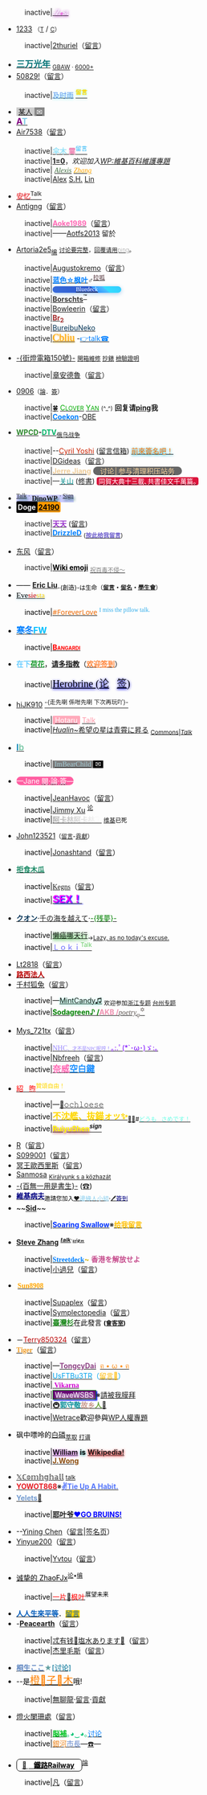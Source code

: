 : inactive|[[USER:-Zest|<span style="font: 17px fantasy;text-shadow:0 1px 5px #9B00AA"><span style="color:#F8F8FF">-Z<span style="font-size: 10px;color:#f409d5">e</span>st</span></span>]]
* [[U:1233|1233]] <small>（[[UT:1233|T]]</small> / <small>[[Special:Contributions/1233|C]]）</small>
: inactive|[[User:2thuriel|2thuriel]]（[[User_talk:2thuriel|留言]]）
* [[U:30000lightyears|<span style="font:17px Fangsong;color: #007175">'''三万光年'''</span>]] <sub>[[m:GBAW|GBAW]] · [[Special:Contribs/30000lightyears|6000+]]</sub>
* [[User:50829!|50829!]]（[[User_talk:50829!|留言]]）
: inactive|<span style="text-shadow:0 1px 5px #99FFFF">[[User:94rain|<span style="color:#6495ED">及时雨</span>]] [[User_talk:94rain|<sup><span style="color:gold;">'''留言'''</span></sup>]] </span>
* [[U:AINH|<span style="background:#ccc;padding:0px 4px">某人</span>]][[UT:AINH|<span style="background:#888;padding:0px 4px;color:#fff">✉</span>]]
* [[User:AT|<span style="color:purple; font-size:120%; ">'''A'''</span>]][[User_talk:AT|<span style="color:skyblue; font-size:120%; ">'''T'''</span>]]
* [[User:Air7538|Air7538]]（[[User_talk:Air7538|留言]]）
: inactive|[[User:AlexLeeCN|<span style="color: #91E0F7">'''伞木'''</span> <span style="color: #EE86b4;">'''霙'''</span>]][[User_talk:AlexLeeCN|<sup><span style="color:#29b6f6">留言</span></sup>]]
: inactive|'''[[User:Alexander_Misel|1]][[User_talk:Alexander_Misel|=]][[Special:用户贡献/Alexander_Misel|0]]'''，''欢迎加入[[WP:維基百科維護專題|WP:維基百科維護專題]]''
: inactive| [[U:Alexis_Zhang|<span style="font-family:Constantia;color:#426f42;">''Alexis''</span>]] [[UT:Alexis_Zhang|<span style="font-family:Constantia;color:orange;">''Zhang''</span>]]
: inactive|[[User:Alexsh|Alex]] [[User_talk:Alexsh|S.]][[Special:Contributions/Alexsh|H.]] [[Special:Emailuser/Alexsh|Lin]]
* <span style="white-space:nowrap">[[U:AnYiLin|<span style="color:#eb5055">'''安忆'''</span>]][[UT:AnYiLin|<span style="user-select:none"><sup>Talk</sup></span>]]</span>
* [[User:Antigng|Antigng]]（[[User_talk:Antigng|留言]]）
: inactive|[[User:Aoke1989|<span style="color: #FF69B4;">'''Aoke1989'''</span>]]（[[User_talk:Aoke1989|留言]]）
: inactive|——[[User:Aotfs2013|Aotfs2013]] 留於
* [[用户:Artoria2e5|Artoria]][[用户讨论:Artoria2e5|2e5]]<sub>[[特殊:用户贡献/Artoria2e5|编]]</sub> <small style="font-weight:lighter">[[WP:TPG#multi|讨论要完整]]，<u>回覆请用[[T:ping|ping]]</u>。</small> 
: inactive|[[User:Augustokremo|Augustokremo]]（[[User_talk:Augustokremo|留言]]）
: inactive|[[User:Blove_maple|<font color="#007FFF">'''蓝色☆枫叶'''</font>]]♂<sup>[[User_talk:Blove_maple|<font color="#48272E">拉呱</font>]]</sup>
: inactive|[[User_talk:Bluedeck|<span style="font:83% Times;line-height:1.1em;border-radius:9em;padding:0 4em;box-shadow:0 2px 9px #ace;background:linear-gradient(40deg,#396cdb,#2c58cc 60%,#39f 60%,#4dbeff 75%,#3df 75%,#3cf);color:#fff" lang="en">Bluedeck</span>]]
: inactive|[[User:Borschts|<span style="color:#383838;">'''Borschts'''</span>]]<sup> [[User_talk:Borschts|<span style="color:#383838;">'''™'''</span>]]</sup>
: inactive|[[User:Bowleerin|Bowleerin]]（[[User_talk:Bowleerin|留言]]）
: inactive|[[U:Brror|<span style="color:brown">'''Br<sub>2</sub>'''</span>]]
: inactive|[[User_talk:BureibuNeko|<font color="#003153">BureibuNeko</font>]]
: inactive|[[User:cbliu|<span style="color:orange;font: 20px Segoe Script;text-shadow:0 1px 3px orange">Cbliu</span>]] -[[User_talk:cbliu|<span style="color: #007FFF;">👉talk☎</span>]]
* [[User:Cdip150|-{街燈電箱150號}-]] <small>[[User_talk:Cdip150|開箱維修]] [[Special:Contributions/Cdip150|抄錶]] [[WP:AH/ARC/2011/1-3|檢驗證明]]</small>
: inactive|[[User:Ch.Andrew|章安德魯]]（[[User_talk:Ch.Andrew|留言]]）
* [[U:ChhTJ096|0906]]<small>（[[Ut:ChhTJ096|論]]．[[U:ChhTJ096/簽到處|簽]]）</small>
: inactive|[[U:Clover_Yan/Sign|🍀]] [[U:Clover_Yan|<span style="color:#00AA00;">C<small>LOVER</small></span>]] [[UT:Clover_Yan|<span style="color:#00AA00;">Y<small>AN</small></span>]] <small>(^_^)</small> '''回复请[[T:Ping|ping]]我'''
: inactive|[[User:Coekon|<span style="color: #007FFF;">'''Coekon'''</span>]]-[[User_talk:Coekon|OBE]]
* '''[[U:CreeperDigital1903|<span style="color:#2D882D;">WPCD</span>]]-[[UT:CreeperDigital1903|<span style="color:#00B266">DTV</span>]]'''<sub>[[俄乌战争|俄乌战争]]</sub>
: inactive|--[[U:Cyril_Yoshi|<span style="color:#CC2200;">Cyril Yoshi</span>]] ([[UT:Cyril_Yoshi|留言信箱]]) [[U:Cyril_Yoshi/簽名板|<span style="text-shadow:0 1px 5px #00B2E5;color:#FF7300">前來簽名吧！</span>]]
: inactive|[[user:DGideas|DGideas]]（[[user_talk:DGideas|留言]]）
: inactive|[[U:Datou_1996|<font color="#EC9">'''Jerre Jiang'''</font>]] <span style="color:#EC9;background:#666;border-radius:9px">　[[User_talk:Datou_1996|<font color="#EC9">讨论</font>]]│[[WP:BL|<font color="#EC9">参与清理积压站务</font>]]　</span>
: inactive|—[[用戶:Davidzdh|<font color="#008B8B">关山</font>]] ([[User_talk:Davidzdh|修書]]) [[:lzh:|<span style="background:crimson;color:white;padding:0 4px;border-radius:4px; font-size:small">同賀大典十三載､共書佳文千萬篇｡</span>]]
* <span style="background:#ccf;font-family: Lucida Handwriting;text-shadow:#296970 3px 4px 4px;"><sup>[[User_talk:DinoWP|Talk]] ·</sup> [[User:DinoWP|'''DinoWP''']] <sup>· [[User:DinoWP/訪客簽名區|Sign]]</sup></span>
* [[U:doge24190|'''<span style="background:#000;padding:3px; color:#fff;border-radius:2px;">Doge</span>''']][[Ut:doge24190|'''<span style="color: #000;background-color:#f90;padding:2px;border-radius:3px;">24190</span>''']] 
: inactive|[[User:DreamLiner|<span style="color: #9932CC;">'''天天'''</span>]] ([[User_talk:DreamLiner|留言]])
: inactive|[[U:DrizzleD|<span style="color: #007FFF;">'''DrizzleD'''</span>]] <sub>([[UT:DrizzleD|<span style="color: #6A5ACD;">'''按此给我留言'''</span>]])</sub>
* [[User:Easterlies|东风]]（[[User_talk:Easterlies|留言]]）
: inactive|'''[[U:Emojiwiki|<font color="black">Wiki emoji]]''' <sub>[[UT:Emojiwiki|<font color="grey">祝百毒不侵～</font>]]</sub>
* —— '''[[使用者:Ericliu1912|Eric Liu]]'''<sub> -{創造}-は生命（'''[[使用者討論:Ericliu1912|留言]]・[[使用者:Ericliu1912#訪客芳名錄|留名]]・[[維基百科:維基學生會|學生會]]'''）</sub>
* <span style="font:15px Segoe Script;text-shadow:0 1px 5px lightblue">[[U:Evesiesta|<span style="color:#000000">Eve</span>]][[UT:Evesiesta|<span style="color:#dd0000">sie</span>]][[U:Evesiesta/訪客簽名區|<span style="color:#ffce00">sta</span>]]</span>
: inactive|[[User:FRDian|<span style="font-family: Noto Sans; color:#ee6b07;">#ForeverLove</span>]] <sup><span style="color:#2DABEA; font-family: STKaiti;">I miss the pillow talk.</span></sup>
* [[U:Frigid_Winter|<span style="color:#007FFF;font-size:1.2em">'''寒'''</span>]][[UT:Frigid_Winter|<span style="color:#007FFF;font-size:1.2em">'''冬'''</span>]][[U:Frigid_Winter/签名页面|<span style="color:#00BFFF;font-size:1.2em">'''FW'''</span>]]
: inactive|[[User_talk:Happy60907|<span style="font-variant:small-caps; color:red">'''Bangardi'''</span>]]
* <span style="color: #66CCFF;">'''在下'''</span>[[User:Hehua|<span style="color: #16982B;">'''荷花'''</span>]]，[[User_talk:Hehua|'''请多指教''']]（[[U:Hehua/签名墙|<span style="color: #FF8033;">'''欢迎签到'''</span>]]）
: inactive|<span style="font: 20px Segoe Script;text-shadow:0 1px 5px blue">[[U:Herobrine|<span title="  欢迎来访～  " style="color:black">Herobrine </span>]]([[UT:Herobrine|<span title="  讨论  ">论</span>]]🚀[[U:Herobrine/s|签]])</span>
* [[User:Hijk910|hiJK910]] [[User_talk:Hijk910|<sup>-{走先喇 係咁先喇 下次再玩吖}-</sup>]]
: inactive|<span style="border-radius:2px;background:#fff">[[U:Hotaru_Natsumi|<span style="padding:0 5px;border-radius:2px;background:#fab;color:#fff">Hotaru</span>]][[UT:Hotaru_Natsumi|<span style="padding:0 4px;color:#f9a">Talk</span>]]</span>
: inactive|[[User:_HualinXMN|''Hualin''~]][[东方天空璋_～_Hidden_Star_in_Four_Seasons.|希望の星は青霄に昇る]] <sub>[[Commons:User:HualinXMN|Commons]]|[[User_Talk:_HualinXMN|''Talk'']]</sub>
* [[User:Ib|<span style="color:#158bb8; font-size:120%; ">'''I'''</span>]][[User_talk:Ib|<span style="color:#83cbac; font-size:120%; ">'''b'''</span>]]
: inactive|<span style="font-family: Consolas">[[User:ImBearChild|<span style="background: #7e7e7e; padding: 0px 4px; color: #a3cbd5">ImBearChild</span>]][[User_talk:ImBearChild|<span style="background: #000000; padding: 0px 4px; color: #fff">✉</span>]]</span>
* <span style="background:#Ff5fa2;border-radius:999px;color:white;">—Jane [[U:Jane9306|<span style="color:white">閱</span>]]·[[UT:Jane9306|<span style="color:white">論</span>]]·[[U:Jane9306/Sign|<span style="color:white">簽</span>]]—</span>
: inactive|[[User:JeanHavoc|JeanHavoc]]（[[User_talk:JeanHavoc|留言]]）
: inactive|[[User:Jimmy_Xu|Jimmy Xu]] <sup>[[User_talk:Jimmy_Xu|论]]</sup>
: inactive|[[Ut:Jimmyshjj|'''<span style="background: linear-gradient(to right, #aaa, #fff);  -webkit-background-clip: text; color: transparent;">阿卡林阿卡林了</span>''']] <small>[[维基媒体基金会|维基]]已死</small>
* [[User:John123521|John123521]]<small>（[[User_talk:John123521|留言]]-[[Special:Contributions/John123521|貢獻]]） </small>
: inactive|[[User:Jonashtand|Jonashtand]]（[[User_talk:Jonashtand|留言]]）
* [[User_Talk:Jonathan5566|<span style="color:#198964"><b>拒食木瓜</b></span>]]
: inactive|<font face='Verdana'>[[User:Kegns|Kegns]]</font>（[[User_talk:Kegns|留言]]）
: inactive|[[User:Kiraclyne|<span style="color:#FF00FF;font-size:140%;text-shadow:2px 1px 2px blue">'''SEX！'''</span>]]
* [[User:Kuon.Haku|<span style="color:#003155">'''クオン'''</span>]]·[[Special:Contribs/Kuon.Haku|千の海を越えて]]·[[User_Talk:Kuon.Haku|<span style="color:green">-{残夢}-</span>]]
: inactive|<span style="text-shadow:0 2px 6px #0EA811">[[U:Lantx|<span style="color:#Black">懒癌哪天行</span>]]</span><sub>→[[UT:Lantx|Lazy, as no today's excuse.]]</sub>
: inactive|[[User:Lokionly|<font color="#6666FF">Ｌｏｋｉ</font>]][[User_talk:Lokionly|<sup><font color="#66CC66">Talk</font></sup>]]
* [[User:Lt2818|Lt2818]]（[[User_talk:Lt2818|留言]]）
* '''[[U:LuciferianThomas|<span style=color:#b00>路</span>]][[UT:LuciferianThomas|<span style=color:#b00>西</span>]][[Special:用户贡献/LuciferianThomas|<span style=color:#b00>法</span>]][[路西法主義|<span style=color:#b00>人</span>]]'''
* [[User:Manchiu|千村狐兔]]（[[User_talk:Manchiu|留言]]）
: inactive|—<span style="text-shadow:0 1px 5px #66F9CF">[[U:MintCandy|Mint]][[UT:MintCandy|Candy♫]]</span> <sub>欢迎参加[[PJ:ZJ|浙江专题]] [[PJ:TZ|台州专题]]</sub>
: inactive|[[User:MusicMath|<font color="#008000">'''Sodagreen♪ / '''</font>]][[User_talk:MusicMath|<font color="#EF92B1">'''AKB / '''</font>]][[Special:用戶貢獻/MusicMath|<span style="color:#625B57;font-family:serif;">''poetry''<sub>φ</sub><sup>✡</sup></span>]]
* [[User:Mys_721tx|Mys_721tx]]（[[User_talk:Mys_721tx|留言]]）
: inactive|[[U:NHC|<span style="font-family:'Comic Sans MS';color:#98F;">NHC<small><small>、才不是NPC呢哼！</small></small></span>]][[UT:NHC|<span style="color:#70F;">｡:.ﾟ(*`･ω･)ゞ:｡</span>]]
: inactive|[[User:Nbfreeh|Nbfreeh]]（[[User_talk:Nbfreeh|留言]]）
: inactive|<big>[[U:Nightwayyyyy|<span style="color:#FF69B4;font-family:arial">'''奈威'''</span>]][[UT:Nightwayyyyy|<span style="color:#1E90FF;font-family:arial">'''空白鍵'''</span>]]</big>
* [[U:Nishino_Asuka|<span style="font:25px;font-family:KaiTi;color:#F00">紹💓煦</span>]][[UT:Nishino_Asuka|<span style="color:#ffd700"><sup>贊頌自由！</sup></span>]]
: inactive|—[[user_talk:ochloese|🍤𝚘𝚌𝚑𝚕𝚘𝚎𝚜𝚎]]
: inactive|[[U:Oldmanson|<span style="font:17px BIZ UDGothic;color:#ffd700;">'''不沈艦、抜錨ォッ✨'''</span>]]<span><sub>[[UT:Oldmanson|🦈🍤]]#[[噶嗚·古拉|<font color="#66FFE6" face="BIZ UDGothic">どうも💙さめです！</font>]]</sub></span>
: inactive|[[User:RuiyuShen|<span style="color:yellow;text-shadow: 0 2px 4px brown;">'''Ruiyu'''</span>]][[User_talk:RuiyuShen|<span style="color:Yellow;text-shadow:0 2px 4px brown;">'''Shen'''</span>]][[User:RuiyuShen/sign1|<sup>'''''sign'''''</sup>]]
* [[User:Ryokie38|R]]（[[User_talk:Ryokie38|留言]]）
* [[User:S099001|S099001]]（[[User_talk:S099001|留言]]）
* [[User:S8321414|冥王歐西里斯]]（[[User_talk:S8321414|留言]]）
* [[User:Sanmosa|San]][[User_talk:Sanmosa|mo]][[Special:Contribs/Sanmosa|sa]] <sub>[[帝皇颂|Királyunk s a közhazát]]</sub>
* [[User:Shizhao|-{百無一用是書生}-]] ([[User_talk:Shizhao|☎]])
* '''[[U:SickManWP|<span style="color:navy;">維基病夫</span>]]'''<sub>邀請您加入[[WP:MPC|❤️<span style="color:#89CFF0;">邊緣人小組</span>]]·[[U:SickManWP/好友簽到|🖊️<span style="color:#000080;">簽到</span>]]</sub>
* ~~[[使用者:sidishandsome|'''S''']][[使用者討論:Sidishandsome|'''i''']][[Special:用户贡献/Sidishandsome|'''d''']]~~
: inactive|[[User:Soaring_swallow|<span style="color: #0033FF;">'''Soaring Swallow'''</span>]]※[[User_talk:Soaring_swallow|<span style="color: #FFBF00;">'''给我留言'''</span>]]
* [[u:Steve_Zhang|𝐒𝐭𝐞𝐯𝐞 𝐙𝐡𝐚𝐧𝐠]] <sup>[[ut:Steve_Zhang|𝒕𝒂𝒍𝒌]]·[[u:steve_Zhang/到此一游|𝓼𝓲𝓰𝓷]]</sup>
: inactive|[[U:Streetdeck|<span style="color:#007FFF;font-family:Comic Sans">'''Streetdeck'''</span>]]<span style="color:#CCAC00">'''~'''</span> <span style="color:#C54B8C">'''香港を解放せよ'''</span> 
: inactive|[[User:Subscriptshoe9|小過兒]]（[[User_talk:Subscriptshoe9|留言]]）
*  [[User:Sun8908|<span style="font-family:'Comic Sans MS';color:orange;">'''Sun'''</span>]][[User_talk:Sun8908|<span style="font-family:'Comic Sans MS';color:orange;">'''8908'''</span>]]
: inactive|[[User:Supaplex|Supaplex]]（[[User_talk:Supaplex|留言]]）
: inactive|[[User:Symplectopedia|Symplectopedia]]（[[User_talk:Symplectopedia|留言]]）
: inactive|'''[[User:Taiwania_Justo|<span style="color:#228B22">臺灣杉</span>]]'''在此發言 <small>'''([[User_Talk:Taiwania_Justo|會客室]])'''</small>
* －[[U:Terry850324|<span title="User:Terry850324 (页面不存在)" style="color:#BA0000">Terry850324</span>]]（[[UT:Terry850324|留言]]）
* [[U:Tigerzeng|<span style="color:#E92;font-family:Times;">'''Tiger'''</span>]]（[[UT:Tigerzeng#top|留言]]）
: inactive|<span style="white-space: nowrap;">—[[U:TongcyDai|<span style="color: #8F4586">'''TongcyDai'''</span>]]</span>  [[UT:TongcyDai|<span style="color: #FF9224;"><span class="nowrap">ฅ • ω • ฅ</span></span>]]
: inactive|[[U:UsFTBu3TR|<font color="#00a2ed">UsFTBu3TR</font>]]<font color="#00a2ed">（[[UT:UsFTBu3TR|<font color="#ffb900">留言📩</font>]]）</font>
: inactive|[[User_talk:Vikarna|<span style="font-family: Book Antiqua;color:#D200D2;"> '''Vikarna'''</span>]]
: inactive|[[User:WaveWSBS|<span style="background:#660874;border:1px Green solid;box-shadow:2px 2px 2px blue;color:white;text-shadow:2px 2px 4px white;"> WaveWSBS </span>]]※[[User:WaveWSBS/WaveWSBS的膜拜者|請被我膜拜]]
: inactive|[[User:Wcr1993|🚇]][[郭守敬|<span style="color:#008C95;">'''郭守敬'''</span>]][[邢台|<span style="color:#CA9A8E;">'''故乡'''</span>]][[Wikipedia:河北维基人列表|<span style="color:#6BA539;">'''人'''</span>]][[User_talk:Wcr1993|🚄]]
: inactive|[[User:Wetrace|Wetrace]]歡迎參與[[維基專題:人權|WP人權專題]]
* 砜中嘌呤的[[User:WhitePhosphorus|白磷]]<sub>[[User_talk:WhitePhosphorus|萃取]] [[Special:用户贡献/WhitePhosphorus|打谱]]</sub>
: inactive|[[User:WilliamSkyWalk|<span style="text-shadow:0 1px 5px #D94DFF;">'''William'''</span>]] <span style="text-shadow:0 1px 5px #008B8B">'''is'''</span> [[User_talk:WilliamSkyWalk|<span style="text-shadow:0 1px 5px #FF0000;">''' Wikipedia!'''</span>]]
: inactive|'''[[user:Wong128hk|<span style="color: #8c4d0e;">J.</span>]][[user_talk:Wong128hk|<span style="color: #8c4d0e;">Wong</span>]]'''
* [[U:_XComhghall|𝕏ℂ𝕠𝕞𝕙𝕘𝕙𝕒𝕝𝕝]] <small>[[UT:_XComhghall|talk]]</small>
* [[User:YOWOT868|<span style="color:#e51c23;">'''YOWOT868'''</span>]]※[[User_Talk:YOWOT868|<span style="color:#5677fc;">'''✌️Tie Up A Habit.'''</span>]]
* [[User:Yelets|<span style="color:#739bd0">'''Yelets'''</span>]][[UT:Yelets|🌲]]
: inactive|<B>[[user:_yhz1221|耶]][[user_talk:_yhz1221|叶]][[Special:用户贡献/Yhz1221|爷]][[UCLA|<font color="blue">♥GO BRUINS!</font>]]</B>
* --[[U:Yining_Chen|Yining Chen]]（[[UT:Yining_Chen|留言]]|[[U:Yining_Chen/sign|签名页]]）
* [[User:Yinyue200|Yinyue200]]（[[User_talk:Yinyue200|留言]]）
: inactive|[[User:Yvtou|Yvtou]]（[[User_talk:Yvtou|留言]]）
* [[U:ZhaoFJx|<span title="普通的用户页" style="color:transparent; text-shadow: 0 0 0.0em black;">诚挚的 ZhaoFJx</span>]]<sup>[[User_talk:ZhaoFJx|论]]•[[Special:用户贡献/ZhaoFJx|编]]</sup>
: inactive|[[U:一片枫叶|<span style="color:red;">一片</span>]][[U:一片枫叶/签到区|🍁]][[UT:一片枫叶|<span style="color:red;">枫叶</span>]]<sup>展望未来</sup>
*  [[U:人人生來平等|<span style="color: #005BBB;font-family:微軟正黑體">'''人人生來平等'''</span>]]．[[UT:人人生來平等|<span style="background:#FFD500; color:#005BBB ;font-family:微軟正黑體">留言</span>]]
* -[[User:和平奮鬥救地球|'''Peacearth''']]（[[User_talk:和平奮鬥救地球|留言]]）
: inactive|[[User:忒有钱|忒有钱]][[:ja:凪のあすから|🌊塩水あります]][[:ja:白い砂のアクアトープ|🐳]]（[[User_talk:忒有钱|留言]]）
: inactive|[[User:杰里毛斯|杰里毛斯]]（[[User_talk:杰里毛斯|留言]]）
* [[User:桐生ここ|<span style="color:#5E86C1;">'''桐生ここ'''</span>]]<span style="color:#5F9EA0;">★</span>[[User_talk:桐生ここ|<span style="color:#4798B3;">'''[讨论]'''</span>]]
* --是<span style="font-size:15pt">[[User:橙子木|<span style="color:#FF8000">橙🍊</span>]][[User_talk:橙子木|<span style="color:#FF8000">子🍊</span>]][[User:橙子木/模块列表/签名区|<span style="color:#FF8000">木</span>]]</span>哦!
: inactive|[[User:無聊龍|無聊龍]]·[[User_talk:無聊龍|留言]]·[[Special:用户贡献/無聊龍|貢獻]]
* [[User:燈火闌珊處|燈火闌珊處]]（[[User_talk:燈火闌珊處|留言]]）
: inactive|[[User:脳内補完|<font color="#08C428" face="Mincho">'''脳補'''</font>]]<font color="08C476">｡◕‿◕｡</font>[[User_talk:脳内補完|<span style="color:#007FFF">讨论</span>]]
: inactive|[[U:銀河市長|<span style="color:#E82;">銀河</span><span style="color:#68C;">市長</span>]]—[[User_talk:銀河市長|☎️]]—
* <span style="background:#fff;padding:0.2em 0.75em;border:1px solid #000;border-radius:0.5em;">'''[[User:鐵路1|🚊<span style="color:#fff">。</span><span style="color:#000">鐵路Railway</span>]]''' </span><sup>[[User_talk:鐵路1|論]]</sup>
: inactive|[[User:魯班|凡]]（[[User_talk:魯班|留言]]）